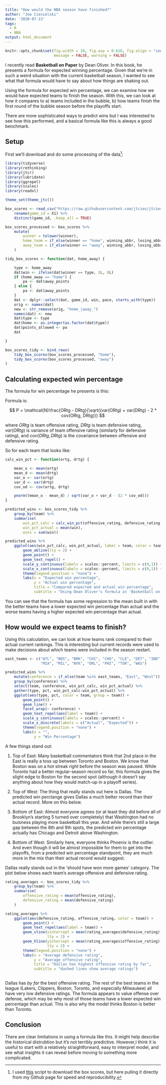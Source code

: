 ```yaml
---
title: "How would the NBA season have finished?"
author: "Joe Ciesielski"
date: '2020-07-13'
tags:
  - R
  - NBA
output: html_document
---
```


```r
knitr::opts_chunk$set(fig.width = 10, fig.asp = 0.618, fig.align = "center",
                      message = FALSE, warning = FALSE)
```

I recently read **Basketball on Paper** by Dean Oliver. In this book, he presents a formula for expected winning percentage. Given that we're in such a weird situation with the current basketball season, I wanted to see what that formula would have to say about how things are shaking out. 

Using the formula for expected win percentage, we can examine how we would have expected teams to finish the season. With this, we can look at how it compares to a) teams included in the bubble, b) how teams finish the first round of the bubble season before the playoffs start.  

There are more sophisticated ways to predict wins but I was interested to see how this performed, and a basical formula like this is always a good benchmark. 

## Setup

First we'll download and do some processing of the data[^1]:

```r
library(tidyverse)
library(rethinking)
library(jtcr)
library(lubridate)
library(ggrepel)
library(scales)
library(readxl)

theme_set(theme_jtc())

box_scores <- read_csv("https://raw.githubusercontent.com/jtcies/jtcies_site/master/content/data/nba-boxscores-2020.csv") %>%
    rename(game_id = X1) %>%
    distinct(game_id, .keep_all = TRUE)

box_scores_processed <- box_scores %>%
    mutate(
        winner = tolower(winner),
        home_team = if_else(winner == "home", winning_abbr, losing_abbr),
        away_team = if_else(winner == "away", winning_abbr, losing_abbr)
    )

tidy_box_scores <- function(dat, home_away) {

    type <- home_away
    dat$win <- ifelse(dat$winner == type, 1L, 0L)
    if (home_away == "home") {
        pa <- dat$away_points
    } else {
        pa <- dat$away_points
    }
    dat <- dplyr::select(dat, game_id, win, pace, starts_with(type))
    orig <- names(dat)
    new <- str_remove(orig, "home_|away_")
    names(dat) <- new
    dat$type <- type
    dat$home <- as.integer(as.factor(dat$type))
    dat$points_allowed <- pa
    dat

}

box_scores_tidy <- bind_rows(
    tidy_box_scores(box_scores_processed, "home"),
    tidy_box_scores(box_scores_processed, "away")
)

```

## Calculating expected win percentage

The formula for win percentage he presents is this: 

Formula is:

$$
P = \mathcal{N}\frac{ORtg - DRtg}{\sqrt{(var(ORtg) + var(DRtg) - 2 * cov(ORtg, DRtg)}}
$$

where $ORtg$ is team offensive rating, $DRtg$ is team defensive rating, $var(ORtg)$ is variance of team offensive rating (similarly for defensive rating), and $cov(ORtg, DRtg)$ is the covariance between offensive and defensive rating. 

So for each team that looks like:

```r

calc_win_pct <- function(ortg, drtg) {

    mean_o <- mean(ortg)
    mean_d <- mean(drtg)
    var_o <- var(ortg)
    var_d <- var(drtg)
    cov_od <- cov(ortg, drtg)

    pnorm((mean_o - mean_d) / sqrt(var_o + var_d - (2 * cov_od)))
}

predicted_wins <- box_scores_tidy %>%
    group_by(team) %>%
    summarise(
        win_pct_calc = calc_win_pct(offensive_rating, defensive_rating),
        win_pct_actual = mean(win),
        wins = sum(win))

predicted_wins %>%
    ggplot(aes(win_pct_calc, win_pct_actual, label = team, color = team)) +
        geom_abline(lty = 2) +
        geom_point() +
        geom_text_repel() +
        scale_y_continuous(labels = scales::percent, limits = c(0,1)) + 
        scale_x_continuous(labels = scales::percent, limits = c(0,1)) + 
        theme(legend.position = "none") + 
        labs(x = "Expected win percentage",
             y = "Actual win percentage",
             title = "Compared expected and actual win percentage",
             subtitle = "Using Dean Oliver's formula in 'Basketball on Paper'")

```

You can see that the formula has some regression to the mean built in with the better teams have a lower expected win percentage than actual and the worse teams having a higher expected win percentage than actual. 

## How would we expect teams to finish? 

Using this calculation, we can look at how teams rank compared to their actual current rankings. This is interesting but current records were used to make decisions about which teams were included in the season restart.

```r

east_teams <- c("ATL", "BOS", "BRK", "CHI", "CHO", "CLE", "DET", "IND",
                "MIA", "MIL", "NYK", "ORL", "PHI", "TOR", "WAS")

predicted_wins %>%
    mutate(conference = if_else(team %in% east_teams, "East", "West")) %>%
    group_by(conference) %>%
    select(team, conference, win_pct_calc, win_pct_actual) %>%
    gather(type, pct, win_pct_calc:win_pct_actual) %>%
    ggplot(aes(type, pct, color = team, group = team)) +
        geom_point() +
        geom_line() +
        facet_wrap(~ conference) +
        geom_text_repel(aes(label = team)) +
        scale_y_continuous(labels = scales::percent) +
        scale_x_discrete(labels = c("Actual", "Expected")) +
        theme(legend.position = "none") +
        labs(x = "",
             y = "Win Percentage")

```

A few things stand out:

1. Top of East: Many basketball commentators think that 2nd place in the East is really a toss up between Toronto and Boston. We know that Boston was on a hot streak right before the season was paused. While Toronto had a better regular-season record so far, this formula gives the slight edge to Boston for the second spot (although it doesn't say anything about how they would match-up in a playoff series). 

2. Top of West: The thing that really stands out here is Dallas. The predicted win perctange gives Dallas a much better record than their actual record. More on this below.
   
3. Bottom of East: Almost everyone agrees (or at least they did before all of Brooklyn's starting 5 turned over completely) that Washington had no buisness playing more basketball this year. And while there's still a large gap between the 8th and 9th spots, the predicted win percentage actually has Chicago and Detroit above Washington. 

4. Bottom of West: Similarly here, everyone thinks Phoenix is the outlier. And even though it will be almost impossible for them to get into the playoffs, from a predicted win percentage standpoint, they are much more in the mix than their actual record would suggest. 

Dallas really stands out in the 'should have won more games' category. The plot below shows each team's average offensive and defensive rating. 

```r

rating_averages <- box_scores_tidy %>%
    group_by(team) %>%
    summarise(
        offensive_rating = mean(offensive_rating),
        defensive_rating = mean(defensive_rating)
    )

rating_averages %>%
    ggplot(aes(defensive_rating, offensive_rating, color = team)) +
        geom_point() +
        geom_text_repel(aes(label = team)) +
        geom_vline(xintercept = mean(rating_averages$defensive_rating),
                   lty = 2) +
        geom_hline(yintercept = mean(rating_averages$offensive_rating),
                   lty = 2) +
        theme(legend.position = "none") +
        labs(x = "Average defensive rating",
             y = "Average offensive rating",
             title = "Dallas has highest offensive rating by far",
             subtitle = "dashed lines show average ratings")
    
```

Dallas has *by far* the best offensive rating. The rest of the best teams in the league (Lakers, Clippers, Boston, Toronto, and especially Milwaukee) all have very low defensive ratings. The formula appears to value offense over defense, which may be why most of those teams have a lower expected win percentage than actual. This is also why the model thinks Boston is better than Toronto. 

## Conclusion

There are clear limitations in using a formula like this. It might help describe the historical distrubtion but it's not terribly predictive. However,I think it is useful to start with a relatively straightforward, easy to interpret model, and see what insights it can reveal before moving to something more complicated. 

[^1]: I used [this](content/scripts/download-nba-box-scores.py) script to download the box scores, but here pulling it directly from my Github page for speed and reproducibility.

